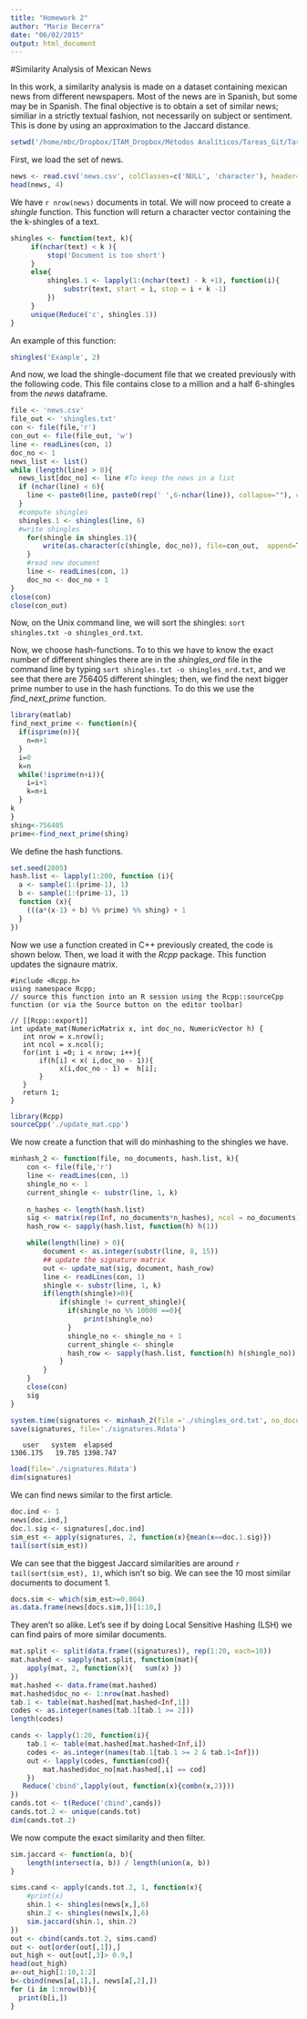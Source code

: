 ```yaml
---
title: "Homework 2"
author: "Mario Becerra"
date: "06/02/2015"
output: html_document
---
```

#Similarity Analysis of Mexican News

In this work, a similarity analysis is made on a dataset containing mexican news from different newspapers. Most of the news are in Spanish, but some may be in Spanish. The final objective is to obtain a set of similar news; similiar in a strictly textual fashion, not necessarily on subject or sentiment. This is done by using an approximation to the Jaccard distance.

```r
setwd('/home/mbc/Dropbox/ITAM_Dropbox/Métodos Analíticos/Tareas_Git/Tarea_02')
```

First, we load the set of news.

```r
news <- read.csv('news.csv', colClasses=c('NULL', 'character'), header=F, col.names=c('NULL', 'Cont'), quote="\"")
head(news, 4)
```

We have `r nrow(news)` documents in total. We will now proceed to create a *shingle* function. This function will return a character vector containing the the k-shingles of a text.

```r
shingles <- function(text, k){
     if(nchar(text) < k ){
         stop('Document is too short')
     } 
     else{
         shingles.1 <- lapply(1:(nchar(text) - k +1), function(i){
             substr(text, start = i, stop = i + k -1)
         })
     }
     unique(Reduce('c', shingles.1))
}
```

An example of this function:

```r
shingles('Example', 2)
```


And now, we load the shingle-document file that we created previously with the following code. This file contains close to a million and a half $6$-shingles from the *news* dataframe.

```r
file <- 'news.csv'
file_out <- 'shingles.txt'
con <- file(file,'r')
con_out <- file(file_out, 'w')
line <- readLines(con, 1)
doc_no <- 1
news_list <- list()
while (length(line) > 0){
  news_list[doc_no] <- line #To keep the news in a list
  if (nchar(line) < 6){
    line <- paste0(line, paste0(rep(' ',6-nchar(line)), collapse=""), collapse="")
  }
  #compute shingles
  shingles.1 <- shingles(line, 6)
  #write shingles
    for(shingle in shingles.1){
        write(as.character(c(shingle, doc_no)), file=con_out,  append=T, ncolumns = 2, sep=" ")
    }  
    #read new document
    line <- readLines(con, 1)
    doc_no <- doc_no + 1
}
close(con)
close(con_out)
```

Now, on the Unix command line, we will sort the shingles: `sort shingles.txt -o shingles_ord.txt`.

Now, we choose hash-functions. To to this we have to know the exact number of different shingles there are in the *shingles_ord* file in the command line by typing `sort shingles.txt -o shingles_ord.txt `, and we see that there are $756405$ different shingles; then, we find the next bigger prime number to use in the hash functions. To do this we use the *find_next_prime* function.

```r
library(matlab)
find_next_prime <- function(n){
  if(isprime(n)){
    n=n+1
  }
  i=0
  k=n
  while(!isprime(n+i)){
    i=i+1
    k=n+i
  }
k
}
shing<-756405
prime<-find_next_prime(shing)
```

We define the hash functions.

```r
set.seed(2805)
hash.list <- lapply(1:200, function (i){
  a <- sample(1:(prime-1), 1)
  b <- sample(1:(prime-1), 1)
  function (x){
    (((a*(x-1) + b) %% prime) %% shing) + 1
  }
})
```

Now we use a function created in C++ previously created, the code is shown below. Then, we load it with the *Rcpp* package. This function updates the signaure matrix. 

```
#include <Rcpp.h>
using namespace Rcpp;
// source this function into an R session using the Rcpp::sourceCpp function (or via the Source button on the editor toolbar)

// [[Rcpp::export]]
int update_mat(NumericMatrix x, int doc_no, NumericVector h) {
   int nrow = x.nrow();
   int ncol = x.ncol();
   for(int i =0; i < nrow; i++){
       if(h[i] < x( i,doc_no - 1)){
            x(i,doc_no - 1) =  h[i];
       }
   }
   return 1;
}
```

```r
library(Rcpp)
sourceCpp('./update_mat.cpp')
```

We now create a function that will do minhashing to the shingles we have.

```r
minhash_2 <- function(file, no_documents, hash.list, k){
    con <- file(file,'r')
    line <- readLines(con, 1)
    shingle_no <- 1
    current_shingle <- substr(line, 1, k)
    
    n_hashes <- length(hash.list)
    sig <- matrix(rep(Inf, no_documents*n_hashes), ncol = no_documents)
    hash_row <- sapply(hash.list, function(h) h(1))

    while(length(line) > 0){
        document <- as.integer(substr(line, 8, 15))
        ## update the signature matrix
        out <- update_mat(sig, document, hash_row)  
        line <- readLines(con, 1)
        shingle <- substr(line, 1, k) 
        if(length(shingle)>0){
            if(shingle != current_shingle){
              if(shingle_no %% 10000 ==0){
                  print(shingle_no)
              }
              shingle_no <- shingle_no + 1
              current_shingle <- shingle
              hash_row <- sapply(hash.list, function(h) h(shingle_no))
            }
        }
    }
    close(con)
    sig
}
```

```r
system.time(signatures <- minhash_2(file ='./shingles_ord.txt', no_documents=nrow(news)+2, hash.list=hash.list, k=6))
save(signatures, file='./signatures.Rdata')
```

```
   user   system  elapsed 
1306.175   19.785 1398.747 
```

```r
load(file='./signatures.Rdata')
dim(signatures)
```

We can find news similar to the first article.

```r
doc.ind <- 1
news[doc.ind,]
doc.1.sig <- signatures[,doc.ind]
sim_est <- apply(signatures, 2, function(x){mean(x==doc.1.sig)})
tail(sort(sim_est))
```

We can see that the biggest Jaccard similarities are around `r tail(sort(sim_est), 1)`, which isn't so big. We can see the 10 most similar documents to document 1.

```r
docs.sim <- which(sim_est>=0.004)
as.data.frame(news[docs.sim,])[1:10,]
```

They aren't so alike. Let's see if by doing Local Sensitive Hashing (LSH) we can find pairs of more similar documents.

```r
mat.split <- split(data.frame((signatures)), rep(1:20, each=10))
mat.hashed <- sapply(mat.split, function(mat){
    apply(mat, 2, function(x){   sum(x) })
})
mat.hashed <- data.frame(mat.hashed)
mat.hashed$doc_no <- 1:nrow(mat.hashed)
tab.1 <- table(mat.hashed[mat.hashed<Inf,1])
codes <- as.integer(names(tab.1[tab.1 >= 2]))
length(codes)
```

```r
cands <- lapply(1:20, function(i){
    tab.1 <- table(mat.hashed[mat.hashed<Inf,i])
    codes <- as.integer(names(tab.1[tab.1 >= 2 & tab.1<Inf]))
    out <- lapply(codes, function(cod){ 
        mat.hashed$doc_no[mat.hashed[,i] == cod]
    })
   Reduce('cbind',lapply(out, function(x){combn(x,2)}))
})
cands.tot <- t(Reduce('cbind',cands))
cands.tot.2 <- unique(cands.tot)
dim(cands.tot.2)
```

We now compute the exact similarity and then filter.

```r
sim.jaccard <- function(a, b){
    length(intersect(a, b)) / length(union(a, b))
}

sims.cand <- apply(cands.tot.2, 1, function(x){
    #print(x)
    shin.1 <- shingles(news[x,],6)
    shin.2 <- shingles(news[x,],6)
    sim.jaccard(shin.1, shin.2)
})
out <- cbind(cands.tot.2, sims.cand)
out <- out[order(out[,1]),]
out_high <- out[out[,3]> 0.9,]
head(out_high)
a<-out_high[1:10,1:2]
b<-cbind(news[a[,1],], news[a[,2],])
for (i in 1:nrow(b)){
  print(b[i,])
}
```




